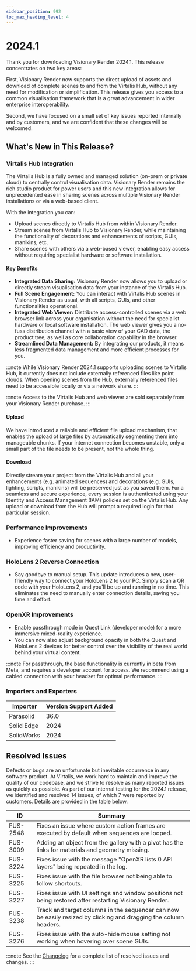 ```yaml
---
sidebar_position: 992
toc_max_heading_level: 4
---
```


# 2024.1

Thank you for downloading Visionary Render 2024.1. This release concentrates on two key areas: 

First, Visionary Render now supports the direct upload of assets and download of complete scenes to and from the Virtalis Hub, without any need for modification or simplification. This release gives you access to a common visualisation framework that is a great advancement in wider enterprise interoperability. 

Second, we have focused on a small set of key issues reported internally and by customers, and we are confident that these changes will be welcomed. 

## What's New in This Release?

### Virtalis Hub Integration

The Virtalis Hub is a fully owned and managed solution (on-prem or private cloud) to centrally control visualisation data. Visionary Render remains the rich studio product for power users and this new integration allows for unprecedented ease in sharing scenes across multiple Visionary Render installations or via a web-based client. 

With the integration you can:

- Upload scenes directly to Virtalis Hub from within Visionary Render.
- Stream scenes from Virtalis Hub to Visionary Render, while maintaining the functionality of decorations and enhancements of scripts, GUIs, manikins, etc.
- Share scenes with others via a web-based viewer, enabling easy access without requiring specialist hardware or software installation.

#### Key Benefits

- **Integrated Data Sharing:** Visionary Render now allows you to upload or directly stream visualisation data from your instance of the Virtalis Hub.
- **Full Scene Engagement:** You can interact with Virtalis Hub scenes in Visionary Render as usual, with all scripts, GUIs, and other functionalities operational.​
- **Integrated Web Viewer:** Distribute access-controlled scenes via a web browser link across your organisation without the need for specialist hardware or local software installation. The web viewer gives you a no-fuss distribution channel with a basic view of your CAD data, the product tree, as well as core collaboration capability in the browser.
- **Streamlined Data Management:** By integrating our products, it means less fragmented data management and more efficient processes for you. 

:::note
While Visionary Render 2024.1 supports uploading scenes to Virtalis Hub, it currently does not include externally referenced files like point clouds. When opening scenes from the Hub, externally referenced files need to be accessible locally or via a network share. 
:::

:::note
Access to the Virtalis Hub and web viewer are sold separately from your Visionary Render purchase.
:::

#### Upload

We have introduced a reliable and efficient file upload mechanism, that enables the upload of large files by automatically segmenting them into manageable chunks. If your internet connection becomes unstable, only a small part of the file needs to be present, not the whole thing. 

#### Download 

Directly stream your project from the Virtalis Hub and all your enhancements (e.g. animated sequences) and decorations (e.g. GUIs, lighting, scripts, manikins) will be preserved just as you saved them. For a seamless and secure experience, every session is authenticated using your Identity and Access Management (IAM) policies set on the Virtalis Hub. Any upload or download from the Hub will prompt a required login for that particular session. 

### Performance Improvements

- Experience faster saving for scenes with a large number of models, improving efficiency and productivity.

### HoloLens 2 Reverse Connection

- Say goodbye to manual setup. This update introduces a new, user-friendly way to connect your HoloLens 2 to your PC. Simply scan a QR code with your HoloLens 2, and you'll be up and running in no time. This eliminates the need to manually enter connection details, saving you time and effort.

### OpenXR Improvements

- Enable passthrough mode in Quest Link (developer mode) for a more immersive mixed-reality experience. 
- You can now also adjust background opacity in both the Quest and HoloLens 2 devices for better control over the visibility of the real world behind your virtual content. 

:::note
For passthrough, the base functionality is currently in beta from Meta, and requires a developer account for access. We recommend using a cabled connection with your headset for optimal performance.
:::

### Importers and Exporters

| Importer | Version Support Added |
|---|---|
| Parasolid | 36.0 |
| Solid Edge | 2024 |
| SolidWorks | 2024 |

## Resolved Issues

Defects or bugs are an unfortunate but inevitable occurrence in any software product. At Virtalis, we work hard to maintain and improve the quality of our codebase, and we strive to resolve as many reported issues as quickly as possible. As part of our internal testing for the 2024.1 release, we identified and resolved 14 issues, of which 7 were reported by customers. Details are provided in the table below.

| ID | Summary |
|---|---|
| FUS-2548 | Fixes an issue where custom action frames are executed by default when sequences are looped. |
| FUS-3009 | Adding an object from the gallery with a pivot has the links for materials and geometry missing. |
| FUS-3224 | Fixes issue with the message "OpenXR lists 0 API layers" being repeated in the log. |
| FUS-3225 | Fixes issue with the file browser not being able to follow shortcuts. |
| FUS-3227 | Fixes issue with UI settings and window positions not being restored after restarting Visionary Render. |
| FUS-3238 | Track and target columns in the sequencer can now be easily resized by clicking and dragging the column headers. |
| FUS-3276 | Fixes issue with the auto-hide mouse setting not working when hovering over scene GUIs. |

:::note
See the [Changelog](../../changelogs/visionary-render#20241) for a complete list of resolved issues and changes.
:::
